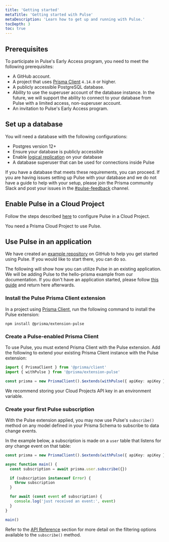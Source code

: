 ```yaml
---
title: 'Getting started'
metaTitle: 'Getting started with Pulse'
metaDescription: 'Learn how to get up and running with Pulse.'
tocDepth: 3
toc: true
---
```


<TopBlock></TopBlock>

## Prerequisites

To participate in Pulse's Early Access program, you need to meet the following prerequisites:

- A GitHub account.
- A project that uses [Prisma Client](https://www.prisma.io/docs/concepts/components/prisma-client) `4.14.0` or higher.
- A publicly accessible PostgreSQL database.
- Ability to use the superuser account of the database instance. In the future, we will support the ability to connect to your database from Pulse with a limited access, non-superuser account.
- An invitation to Pulse's Early Access program.

## Set up a database

You will need a database with the following configurations:

- Postgres version 12+
- Ensure your database is publicly accessible
- Enable [logical replication](https://www.postgresql.org/docs/current/logical-replication-quick-setup.html) on your database
- A database superuser that can be used for connections inside Pulse

If you have a database that meets these requirements, you can proceed. If you are having issues setting up Pulse with your database and we do not have a guide to help with your setup, please join the Prisma community Slack and post your issues in the [#pulse-feedback](https://prisma.slack.com/archives/C058GKE3C1E) channel.

<!-- Specific guides? -->

## Enable Pulse in a Cloud Project

Follow the steps described [here](/data-platform/cloud-projects/platform/projects#configure-pulse) to configure Pulse in a Cloud Project.

<Admonition type="info">

You need a Prisma Cloud Project to use Pulse.

</Admonition>

## Use Pulse in an application

<Admonition type="info">

We have created an [example repository](https://github.com/prisma/pulse-starter) on GitHub to help you get started using Pulse. If you would like to start there, you can do so.

</Admonition>

The following will show how you can utilize Pulse in an existing application. We will be adding Pulse to the hello-prisma example from our documentation. If you don't have an application started, please follow [this guide](https://www.prisma.io/docs/getting-started/setup-prisma/start-from-scratch/relational-databases-typescript-postgresql) and return here afterwards.

### Install the Pulse Prisma Client extension

In a project using [Prisma Client](https://www.prisma.io/docs/concepts/components/prisma-client), run the following command to install the Pulse extension:

```shell
npm install @prisma/extension-pulse
```

<!-- ### Store your Cloud Projects API key in your .env file

The Pulse extension requires you to use a Cloud Projects API key.

<Admonition type="info">

You should have received an API key from the Cloud Projects dashboard when setting up your project.

</Admonition>

In `.env`, add a variable named `PULSE_API_KEY`:

```shell
# .env
PULSE_API_KEY="YOUR-API-KEY"

# Example:
# PULSE_API_KEY="eyJhbGciOiJIUzI1NiIsInR5cCI6IkpXVCJ9.eyJhcGlfa2V5IjoiNGMxNzM0MGItMmFhYy00MGMxLWE1ZDctNzYyNmRjNjg3NjM4IiwidGVuYW50X2lkIjoiY2VhZjE0NThkZGUyYzJmNTU0ZmNkNTI2MmFmOWY1ODljMWJiZmRhNDU0N2UxMjM1ODk3MGQ2MGI1ZjRlNTU0OCIsImludGVybmFsX3NlY3JldCI6ImM1ZTcxYjJhLTE0NzdawdwDliZS1hM2IzLTczODFkNDM5ZmEwZSJ9.wCUlghC_suFBr2vnk0q_5I8iRNRDyEQo0W9rnhf6mCw"
``` -->

### Create a Pulse-enabled Prisma Client

To use Pulse, you must extend Prisma Client with the Pulse extension.
Add the following to extend your existing Prisma Client instance with the Pulse extension:

```ts
import { PrismaClient } from '@prisma/client'
import { withPulse } from '@prisma/extension-pulse'

const prisma = new PrismaClient().$extends(withPulse({ apiKey: apiKey }))
```

<Admonition type="warning">
  We recommend storing your Cloud Projects API key in an environment variable.
</Admonition>

### Create your first Pulse subscription

With the Pulse extension applied, you may now use Pulse's `subscribe()` method on any model defined in your Prisma Schema to subscribe to data change events.

In the example below, a subscription is made on a `user` table that listens for _any_ change event on that table:

```ts
const prisma = new PrismaClient().$extends(withPulse({ apiKey: apiKey }))

async function main() {
  const subscription = await prisma.user.subscribe({})

  if (subscription instanceof Error) {
    throw subscription
  }

  for await (const event of subscription) {
    console.log('just received an event:', event)
  }
}

main()
```

<Admonition type="info">

Refer to the [API Reference](/data-platform/pulse/api-reference) section for more detail on the filtering options available to the `subscribe()` method.

</Admonition>

